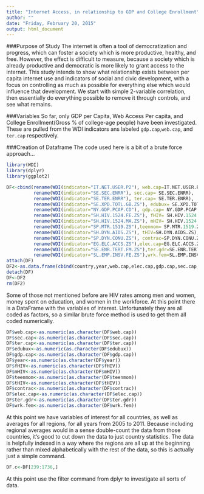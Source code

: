 ```yaml
---
title: "Internet Access, in relationship to GDP and College Enrollment"
author: ""
date: "Friday, February 20, 2015"
output: html_document
---
```

###Purpose of Study
The internet is often a tool of democratization and progress, which can foster a society which is more productive, healthy, and free. However, the effect is difficult to measure, because a society which is already productive and democratic is more likely to grant access to the internet. This study intends to show what relationship exists between per capita internet use and indicators of social and civic development, with a focus on controlling as much as possible for everything else which would influence that development. We start with simple 2-variable correlation, then essentially do everything possible to remove it through controls, and see what remains.

###Variables
So far, only GDP per Capita, Web Access Per capita, and College Enrollment(Gross % of college-age people) have been investigated. These are pulled from the WDI indicators ans labeled `gdp.cap`,`web.cap`, and `ter.cap`  respectively.

###Creation of Dataframe
The code used here is a bit of a brute force approach...
```r
library(WDI)
library(dplyr)
library(ggplot2)
```
```r
DF<-cbind(rename(WDI(indicator="IT.NET.USER.P2"), web.cap=IT.NET.USER.P2),
          rename(WDI(indicator="SE.SEC.ENRR"), sec.cap= SE.SEC.ENRR),
          rename(WDI(indicator="SE.TER.ENRR"), ter.cap= SE.TER.ENRR),
          rename(WDI(indicator="SE.XPD.TOTL.GB.ZS"), edubux= SE.XPD.TOTL.GB.ZS),
          rename(WDI(indicator="NY.GDP.PCAP.CD"), gdp.cap= NY.GDP.PCAP.CD),
          rename(WDI(indicator="SH.HIV.1524.FE.ZS"), fHIV= SH.HIV.1524.FE.ZS),
          rename(WDI(indicator="SH.HIV.1524.MA.ZS"), mHIV= SH.HIV.1524.MA.ZS),
          rename(WDI(indicator="SP.MTR.1519.ZS"),teenmom= SP.MTR.1519.ZS),
          rename(WDI(indicator="SH.DYN.AIDS.ZS"), tHIV=SH.DYN.AIDS.ZS),
          rename(WDI(indicator="SP.DYN.CONU.ZS"), contrac=SP.DYN.CONU.ZS),
          rename(WDI(indicator="EG.ELC.ACCS.ZS"),elec.cap=EG.ELC.ACCS.ZS),
          rename(WDI(indicator="SE.ENR.TERT.FM.ZS"),ter.gdr=SE.ENR.TERT.FM.ZS),
          rename(WDI(indicator="SL.EMP.INSV.FE.ZS"),wrk.fem=SL.EMP.INSV.FE.ZS))
attach(DF)
DF2<-as.data.frame(cbind(country,year,web.cap,elec.cap,gdp.cap,sec.cap,ter.cap,edubux,fHIV,mHIV,tHIV,teenmom,contrac, ter.gdr, wrk.fem))
detach(DF)
DF<-DF2
rm(DF2)
```
Some of those not mentioned before are HIV rates among men and women, money spent on education, and women in the workforce. At this point there is a DataFrame with the variables of interest. Unfortunately they are all coded as factors, so a similar brute force method is used to get them all coded numerically.

```r
DF$web.cap<-as.numeric(as.character(DF$web.cap))
DF$sec.cap<-as.numeric(as.character(DF$sec.cap))
DF$ter.cap<-as.numeric(as.character(DF$ter.cap))
DF$edubux<-as.numeric(as.character(DF$edubux))
DF$gdp.cap<-as.numeric(as.character(DF$gdp.cap))
DF$year<-as.numeric(as.character(DF$year))
DF$fHIV<-as.numeric(as.character(DF$fHIV))
DF$mHIV<-as.numeric(as.character(DF$mHIV))
DF$teenmom<-as.numeric(as.character(DF$teenmom))
DF$tHIV<-as.numeric(as.character(DF$tHIV))
DF$contrac<-as.numeric(as.character(DF$contrac))
DF$elec.cap<-as.numeric(as.character(DF$elec.cap))
DF$ter.gdr<-as.numeric(as.character(DF$ter.gdr))
DF$wrk.fem<-as.numeric(as.character(DF$wrk.fem))
```
At this point we have variables of interest for all countries, as well as averages for all regions, for all years from 2005 to 2011. Because including regional averages would in a sense double-count the data from those countries, it's good to cut down the data to just country statistics. The data is helpfully indexed in a way where the regions are all up at the beginning rather than mixed alphabetically with the rest of the data, so this is actually just a simple command.

```r
DF.c<-DF[239:1736,]
```
At this point use the filter command from dplyr to investigate all sorts of data.

